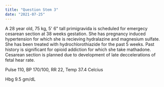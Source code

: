 ```yaml
---
title: "Question Stem 3"
date: "2021-07-25"
---
```


A 28 year old, 75 kg, 5' 6" tall primigravida is scheduled for emergecy cesarean section at 38 weeks gestation.
She has pregnancy induced hypertension for which she is recieving hydralazine and magnesium sulfate.
She has been treated with hydrochlorothiazide for the past 5 weeks. Past history is significant for opioid addiction for which she take mathadone.
Cesarean section is planned due to development of late deccelerations of fetal hear rate.

Pulse 110, BP 170/100, RR 22, Temp 37.4 Celcius

Hbg 9.5 gm/dL

